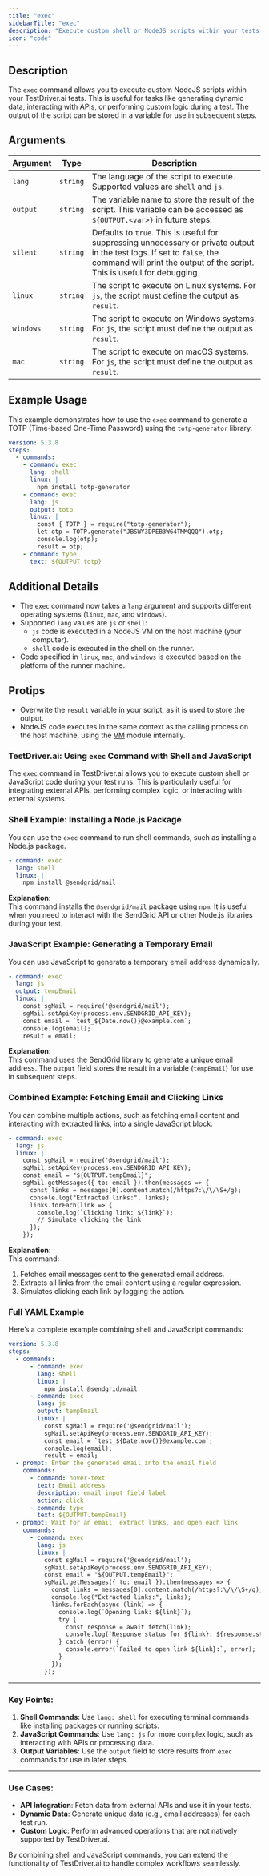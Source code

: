 ```yaml
---
title: "exec"
sidebarTitle: "exec"
description: "Execute custom shell or NodeJS scripts within your tests."
icon: "code"
---
```


## Description
The `exec` command allows you to execute custom NodeJS scripts within your TestDriver.ai tests. This is useful for tasks like generating dynamic data, interacting with APIs, or performing custom logic during a test. The output of the script can be stored in a variable for use in subsequent steps.

## Arguments
| Argument   | Type      | Description                                                                 |
|------------|-----------|-----------------------------------------------------------------------------|
| `lang`     | `string`  | The language of the script to execute. Supported values are `shell` and `js`. |
| `output`   | `string`  | The variable name to store the result of the script. This variable can be accessed as `${OUTPUT.<var>}` in future steps. |
| `silent`   | `string`  | Defaults to `true`. This is useful for suppressing unnecessary or private output in the test logs. If set to `false`, the command will print the output of the script. This is useful for debugging. |
| `linux`    | `string`  | The script to execute on Linux systems. For `js`, the script must define the output as `result`. |
| `windows`  | `string`  | The script to execute on Windows systems. For `js`, the script must define the output as `result`. |
| `mac`      | `string`  | The script to execute on macOS systems. For `js`, the script must define the output as `result`. |

## Example Usage

This example demonstrates how to use the `exec` command to generate a TOTP (Time-based One-Time Password) using the `totp-generator` library.

```yaml
version: 5.3.8
steps:
  - commands:
    - command: exec
      lang: shell
      linux: |
        npm install totp-generator
    - command: exec
      lang: js
      output: totp
      linux: |
        const { TOTP } = require("totp-generator");
        let otp = TOTP.generate("JBSWY3DPEB3W64TMMQQQ").otp;
        console.log(otp);
        result = otp;
    - command: type
      text: ${OUTPUT.totp}
```

## Additional Details

- The `exec` command now takes a `lang` argument and supports different operating systems (`linux`, `mac`, and `windows`).
- Supported `lang` values are `js` or `shell`:
  - `js` code is executed in a NodeJS VM on the host machine (your computer).
  - `shell` code is executed in the shell on the runner.
- Code specified in `linux`, `mac`, and `windows` is executed based on the platform of the runner machine.

## Protips

- Overwrite the `result` variable in your script, as it is used to store the output.
- NodeJS code executes in the same context as the calling process on the host machine, using the [VM](https://nodejs.org/api/vm.html) module internally.

### TestDriver.ai: Using `exec` Command with Shell and JavaScript

The `exec` command in TestDriver.ai allows you to execute custom shell or JavaScript code during your test runs. This is particularly useful for integrating external APIs, performing complex logic, or interacting with external systems.

### **Shell Example: Installing a Node.js Package**

You can use the `exec` command to run shell commands, such as installing a Node.js package.

```yaml
- command: exec
  lang: shell
  linux: |
    npm install @sendgrid/mail
```

**Explanation**:  
This command installs the `@sendgrid/mail` package using `npm`. It is useful when you need to interact with the SendGrid API or other Node.js libraries during your test.

### **JavaScript Example: Generating a Temporary Email**

You can use JavaScript to generate a temporary email address dynamically.

```yaml
- command: exec
  lang: js
  output: tempEmail
  linux: |
    const sgMail = require('@sendgrid/mail');
    sgMail.setApiKey(process.env.SENDGRID_API_KEY);
    const email = `test_${Date.now()}@example.com`;
    console.log(email);
    result = email;
```

**Explanation**:  
This command uses the SendGrid library to generate a unique email address. The `output` field stores the result in a variable (`tempEmail`) for use in subsequent steps.

### **Combined Example: Fetching Email and Clicking Links**

You can combine multiple actions, such as fetching email content and interacting with extracted links, into a single JavaScript block.

```yaml
- command: exec
  lang: js
  linux: |
    const sgMail = require('@sendgrid/mail');
    sgMail.setApiKey(process.env.SENDGRID_API_KEY);
    const email = "${OUTPUT.tempEmail}";
    sgMail.getMessages({ to: email }).then(messages => {
      const links = messages[0].content.match(/https?:\/\/\S+/g);
      console.log("Extracted links:", links);
      links.forEach(link => {
        console.log(`Clicking link: ${link}`);
        // Simulate clicking the link
      });
    });
```

**Explanation**:  
This command:
1. Fetches email messages sent to the generated email address.
2. Extracts all links from the email content using a regular expression.
3. Simulates clicking each link by logging the action.

### **Full YAML Example**

Here’s a complete example combining shell and JavaScript commands:

```yaml
version: 5.3.8
steps:
  - commands:
      - command: exec
        lang: shell
        linux: |
          npm install @sendgrid/mail
      - command: exec
        lang: js
        output: tempEmail
        linux: |
          const sgMail = require('@sendgrid/mail');
          sgMail.setApiKey(process.env.SENDGRID_API_KEY);
          const email = `test_${Date.now()}@example.com`;
          console.log(email);
          result = email;
  - prompt: Enter the generated email into the email field
    commands:
      - command: hover-text
        text: Email address
        description: email input field label
        action: click
      - command: type
        text: ${OUTPUT.tempEmail}
  - prompt: Wait for an email, extract links, and open each link
    commands:
      - command: exec
        lang: js
        linux: |
          const sgMail = require('@sendgrid/mail');
          sgMail.setApiKey(process.env.SENDGRID_API_KEY);
          const email = "${OUTPUT.tempEmail}";
          sgMail.getMessages({ to: email }).then(messages => {
            const links = messages[0].content.match(/https?:\/\/\S+/g);
            console.log("Extracted links:", links);
            links.forEach(async (link) => {
              console.log(`Opening link: ${link}`);
              try {
                const response = await fetch(link);
                console.log(`Response status for ${link}: ${response.status}`);
              } catch (error) {
                console.error(`Failed to open link ${link}:`, error);
              }
            });
          });
```

---

### Key Points:
1. **Shell Commands**: Use `lang: shell` for executing terminal commands like installing packages or running scripts.
2. **JavaScript Commands**: Use `lang: js` for more complex logic, such as interacting with APIs or processing data.
3. **Output Variables**: Use the `output` field to store results from `exec` commands for use in later steps.

---

### Use Cases:
- **API Integration**: Fetch data from external APIs and use it in your tests.
- **Dynamic Data**: Generate unique data (e.g., email addresses) for each test run.
- **Custom Logic**: Perform advanced operations that are not natively supported by TestDriver.ai.

By combining shell and JavaScript commands, you can extend the functionality of TestDriver.ai to handle complex workflows seamlessly.